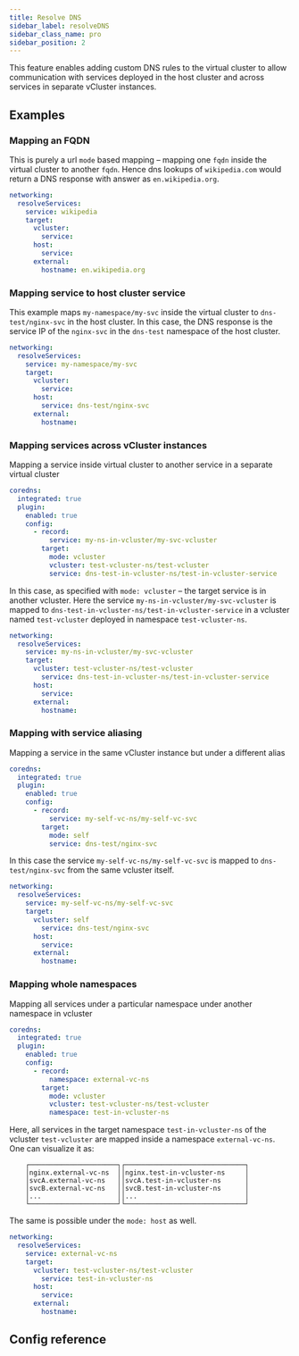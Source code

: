 ```yaml
---
title: Resolve DNS
sidebar_label: resolveDNS
sidebar_class_name: pro
sidebar_position: 2
---
```




[comment]: # (https://www.vcluster.com/pro/docs/features/cross_vcluster_coredns_plugin)

This feature enables adding custom DNS rules to the virtual cluster to allow communication with services deployed in the host cluster and across services in separate vCluster instances.


## Examples

### Mapping an FQDN

This is purely a url `mode` based mapping – mapping one `fqdn` inside the virtual cluster to another `fqdn`.
Hence dns lookups of `wikipedia.com` would return a DNS response with answer as `en.wikipedia.org`.

```yaml
networking:
  resolveServices:
    service: wikipedia
    target:
      vcluster:
        service:
      host:
        service:
      external:
        hostname: en.wikipedia.org
```

### Mapping service to host cluster service

This example maps `my-namespace/my-svc` inside the virtual cluster to `dns-test/nginx-svc` in the host cluster.  In this case, the DNS response is the service IP of the `nginx-svc` in the `dns-test` namespace of the host cluster.

```yaml
networking:
  resolveServices:
    service: my-namespace/my-svc
    target:
      vcluster:
        service:
      host:
        service: dns-test/nginx-svc
      external:
        hostname:
```

### Mapping services across vCluster instances

Mapping a service inside virtual cluster to another service in a separate virtual cluster
```yaml
coredns:
  integrated: true
  plugin:
    enabled: true
    config:
      - record:
          service: my-ns-in-vcluster/my-svc-vcluster
        target:
          mode: vcluster
          vcluster: test-vcluster-ns/test-vcluster
          service: dns-test-in-vcluster-ns/test-in-vcluster-service
```

In this case, as specified with `mode: vcluster` – the target service is in another vcluster.
Here the service `my-ns-in-vcluster/my-svc-vcluster` is mapped to  `dns-test-in-vcluster-ns/test-in-vcluster-service` in
a vcluster named `test-vcluster` deployed in namespace `test-vcluster-ns`.


```yaml
networking:
  resolveServices:
    service: my-ns-in-vcluster/my-svc-vcluster
    target:
      vcluster: test-vcluster-ns/test-vcluster
        service: dns-test-in-vcluster-ns/test-in-vcluster-service
      host:
        service:
      external:
        hostname:
```

### Mapping with service aliasing

Mapping a service in the same vCluster instance but under a different alias
```yaml
coredns:
  integrated: true
  plugin:
    enabled: true
    config:
      - record:
          service: my-self-vc-ns/my-self-vc-svc
        target:
          mode: self
          service: dns-test/nginx-svc
```
In this case the service `my-self-vc-ns/my-self-vc-svc` is mapped to `dns-test/nginx-svc` from the same vcluster itself.


```yaml
networking:
  resolveServices:
    service: my-self-vc-ns/my-self-vc-svc
    target:
      vcluster: self
        service: dns-test/nginx-svc
      host:
        service:
      external:
        hostname:
```

### Mapping whole namespaces

Mapping all services under a particular namespace under another namespace in vcluster
```yaml
coredns:
  integrated: true
  plugin:
    enabled: true
    config:
      - record:
          namespace: external-vc-ns
        target:
          mode: vcluster
          vcluster: test-vcluster-ns/test-vcluster
          namespace: test-in-vcluster-ns
```

Here, all services in the target namespace `test-in-vcluster-ns` of the vcluster `test-vcluster` are mapped inside a namespace
`external-vc-ns`.
One can visualize it as:
```
    ┌──────────────────────┐┌──────────────────────────────┐
    │nginx.external-vc-ns  ││nginx.test-in-vcluster-ns     │
    │svcA.external-vc-ns   ││svcA.test-in-vcluster-ns      │
    │svcB.external-vc-ns   ││svcB.test-in-vcluster-ns      │
    │...                   ││...                           │
    └──────────────────────┘└──────────────────────────────┘

```

The same is possible under the `mode: host` as well.


```yaml
networking:
  resolveServices:
    service: external-vc-ns
    target:
      vcluster: test-vcluster-ns/test-vcluster
        service: test-in-vcluster-ns
      host:
        service:
      external:
        hostname:
```

## Config reference

<ResolveDNS/>
